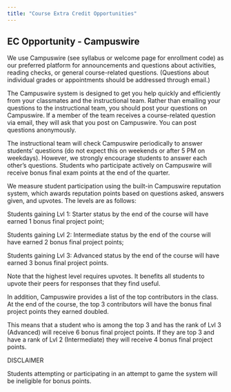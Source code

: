 ```yaml
---
title: "Course Extra Credit Opportunities"
---
```


## EC Opportunity - Campuswire

We use Campuswire (see syllabus or welcome page for enrollment code) as our preferred platform for announcements and questions about activities, reading checks, or general course-related questions. (Questions about individual grades or appointments should be addressed through email.)

The Campuswire system is designed to get you help quickly and efficiently from your classmates and the instructional team. Rather than emailing your questions to the instructional team, you should post your questions on Campuswire. If a member of the team receives a course-related question via email, they will ask that you post on Campuswire. You can post questions anonymously.

The instructional team will check Campuswire periodically to answer students' questions (do not expect this on weekends or after 5 PM on weekdays). However, we strongly encourage students to answer each other's questions. Students who participate actively on Campuswire will receive bonus final exam points at the end of the quarter.

We measure student participation using the built-in Campuswire reputation system, which awards reputation points based on questions asked, answers given, and upvotes. The levels are as follows:

Students gaining Lvl 1: Starter status by the end of the course will have earned 1 bonus final project point;

Students gaining Lvl 2: Intermediate status by the end of the course will have earned 2 bonus final project points;

Students gaining Lvl 3: Advanced status by the end of the course will have earned 3 bonus final project points.

Note that the highest level requires upvotes. It benefits all students to upvote their peers for responses that they find useful.

In addition, Campuswire provides a list of the top contributors in the class. At the end of the course, the top 3 contributors will have the bonus final project points they earned doubled.

This means that a student who is among the top 3 and has the rank of Lvl 3 (Advanced) will receive 6 bonus final project points. If they are top 3 and have a rank of Lvl 2 (Intermediate) they will receive 4 bonus final project points.

DISCLAIMER

Students attempting or participating in an attempt to game the system will be ineligible for bonus points.

<!-- ## EC Opportunity 2 - Sample Exams -->

<!-- Complete any of the 3 sample exams **by the due date** and upload the completed sample exam to the respective Canvas assignment. Each sample exam will count as 1 bonus points toward activities. Yes, you can get over 100% in this category. -->

<!-- Requirements: -->

<!-- -   name is submitted -->
<!-- -   every question/exercise must be submitted. -->
<!-- -   properly downloaded (No NA responses/exercises) -->
<!-- -   in the comments of the submission report whether or not there were any issues. If there were none simply state "no issues" -->

<!-- **If you do not complete every one of those requirements you will not get credit.** This is checking that 1) there are no bugs for me to fix prior to the exam and 2) you know how to properly submit an exam. It will NOT be graded for accuracy. -->

<!-- ## EC Opportunity 3 - Aha Slides -->

<!-- Our top 5 participants will receive 1 bonus point towards activities. Points reset after each exam meaning you have 3 opportunities to be a top 5 participant. -->

<!-- ## EC Opportunity 3 - Stats and Data Science Articles -->

<!-- Check out the tab "Stats and Data IRL". Statistics and data science is an interdisciplinary field that is often used in a variety of areas of study (biology, business, ecology, healthcare, psychology, sociology, etc.) At the top of the page are a few interesting articles about statistics and/or data science. Select an article to read and write a one to two paragraph response describing what you learned from the article and how statistics/data science was used. -->

<!-- You can submit 1 response for 1 bonus point toward participation. Yes, you can get over 100% in this category. -->
